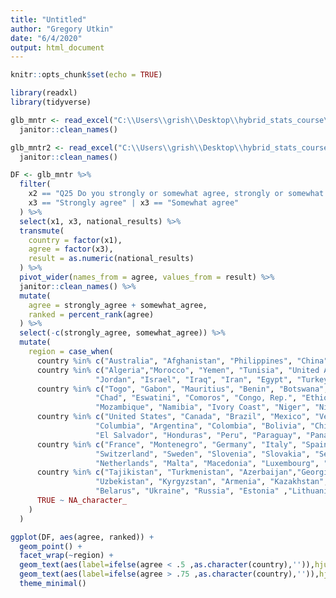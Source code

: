 ```yaml
---
title: "Untitled"
author: "Gregory Utkin"
date: "6/4/2020"
output: html_document
---
```


```r
knitr::opts_chunk$set(echo = TRUE)
```

```r
library(readxl)
library(tidyverse)

glb_mntr <- read_excel("C:\\Users\\grish\\Desktop\\hybrid_stats_course\\data\\wgm2018_dataset_crosstabs_all_countries.xlsx", sheet = 1) %>%
  janitor::clean_names()

glb_mntr2 <- read_excel("C:\\Users\\grish\\Desktop\\hybrid_stats_course\\data\\wgm2018_dataset_crosstabs_all_countries.xlsx", sheet = 2) %>%
  janitor::clean_names()


```




```r
DF <- glb_mntr %>%
  filter(
    x2 == "Q25 Do you strongly or somewhat agree, strongly or somewhat disagree or neither agree nor disagree with the following statement? Vaccines are safe.",
    x3 == "Strongly agree" | x3 == "Somewhat agree"
  ) %>%
  select(x1, x3, national_results) %>%
  transmute(
    country = factor(x1),
    agree = factor(x3),
    result = as.numeric(national_results)
  ) %>%
  pivot_wider(names_from = agree, values_from = result) %>%
  janitor::clean_names() %>%
  mutate(
    agree = strongly_agree + somewhat_agree,
    ranked = percent_rank(agree)
  ) %>%
  select(-c(strongly_agree, somewhat_agree)) %>%
  mutate(
    region = case_when(
      country %in% c("Australia", "Afghanistan", "Philippines", "China", "Cambodia", "Bangladesh", "India", "Indonesia", "Japan", "Malaysia", "Myanmar", "Mongolia", "Nepal", "Sri Lanka", "New Zealand", "Pakistan", "Singapore", "South Korea", "Taiwan", "Thailand", "Vietnam") ~ "Asia",
      country %in% c("Algeria","Morocco", "Yemen", "Tunisia", "United Arab Emirates", "Palestine", "Moroco", "Libya", "Lebanon", "Kuwait",
                   "Jordan", "Israel", "Iraq", "Iran", "Egypt", "Turkey", "Saudi Arabia") ~ "Middle East North Africa",
      country %in% c("Togo", "Gabon", "Mauritius", "Benin", "Botswana", "Burkina Faso", "Burundi", "Cameroon", 
                   "Chad", "Eswatini", "Comoros", "Congo, Rep.", "Ethiopia", "Gabon", "Guinea", "Ghana", "Kenya", "Mauritania",
                   "Mozambique", "Namibia", "Ivory Coast", "Niger", "Nigeria", "Liberia", "Rwanda", "Senegal", "Mali", "Malawi", "Sierra Leone", "South Africa", "Tanzania", "The Gambia", "Togo", "Madagascar", "Laos", "Nigeria", "Uganda", "Zambia", "Zimbabwe") ~ "Sub-Saharan Africa",
      country %in% c("United States", "Canada", "Brazil", "Mexico", "Venezuela", "Nicaragua", "Guatemala", 
                   "Columbia", "Argentina", "Colombia", "Bolivia", "Chile", "Costa Rica", "Dominican Republic", "Ecuador", 
                   "El Salvador", "Honduras", "Peru", "Paraguay", "Panama", "Uruguay", "Haiti") ~ "Americas",
      country %in% c("France", "Montenegro", "Germany", "Italy", "Spain", "Austria", "Portugal", "United Kingdom", 
                   "Switzerland", "Sweden", "Slovenia", "Slovakia", "Serbia", "Romania", "Poland", "Norway", "Northern Cyprus", 
                   "Netherlands", "Malta", "Macedonia", "Luxembourg", "Bosnia and Herzegovina", "Kosovo", "Ireland", "Iceland", "Hungary", "Greece", "Finland", "Denmark", "Czech Republic", "Cyprus", "Croatia", "Bulgaria", "Belgium", "Albania") ~ "Europe",
      country %in% c("Tajikistan", "Turkmenistan", "Azerbaijan","Georgia", "Moldova",
                   "Uzbekistan", "Kyrgyzstan", "Armenia", "Kazakhstan",
                   "Belarus", "Ukraine", "Russia", "Estonia" ,"Lithuania", "Latvia") ~ "Former Soviet Union",
      TRUE ~ NA_character_
    )
  )

```


```r
ggplot(DF, aes(agree, ranked)) +
  geom_point() +
  facet_wrap(~region) +
  geom_text(aes(label=ifelse(agree < .5 ,as.character(country),'')),hjust=0,vjust=0) +
  geom_text(aes(label=ifelse(agree > .75 ,as.character(country),'')),hjust=0,vjust=0) +
  theme_minimal()
  
  
```



